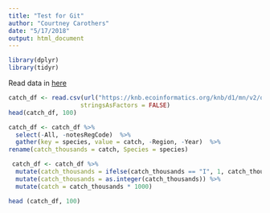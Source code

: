 ```yaml
---
title: "Test for Git"
author: "Courtney Carothers"
date: "5/17/2018"
output: html_document
---
```


```r
library(dplyr)
library(tidyr)
```
Read data in [here](https://knb.ecoinformatics.org/#view/df35b.304.2)

```r

catch_df <- read.csv(url("https://knb.ecoinformatics.org/knb/d1/mn/v2/object/df35b.302.1", method = "libcurl"),
                    stringsAsFactors = FALSE)
head(catch_df, 100)

```

```r
catch_df <- catch_df %>%
  select(-All, -notesRegCode)  %>%
  gather(key = species, value = catch, -Region, -Year)  %>%
rename(catch_thousands = catch, Species = species)
```


```r
 catch_df <- catch_df %>%
  mutate(catch_thousands = ifelse(catch_thousands == "I", 1, catch_thousands)) %>%
  mutate(catch_thousands = as.integer(catch_thousands)) %>%
  mutate(catch = catch_thousands * 1000)

head (catch_df, 100)
```


